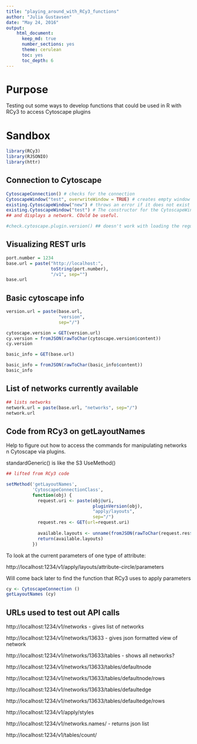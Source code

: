 ```yaml
---
title: "playing_around_with_RCy3_functions"
author: "Julia Gustavsen"
date: "May 24, 2016"
output: 
    html_document:
      keep_md: true
      number_sections: yes
      theme: cerulean
      toc: yes
      toc_depth: 6        
---
```


# Purpose

Testing out some ways to develop functions that could be used in R with RCy3 to access Cytoscape plugins

# Sandbox

```r
library(RCy3)
library(RJSONIO)
library(httr)
```

## Connection to Cytoscape 

```r
CytoscapeConnection() # checks for the connection
CytoscapeWindow("test", overwriteWindow = TRUE) # creates empty window in Cytoscape
existing.CytoscapeWindow("new") # throws an error if it does not exist yet
existing.CytoscapeWindow("test") # The constructor for the CytoscapeWindowClass, used when Cytoscape already contains 
## and displays a network. COuld be useful. 

#check.cytoscape.plugin.version() ## doesn't work with loading the regular library. or in dev. Seems to work a bit more if loaded separately

```

## Visualizing REST urls

```r
port.number = 1234
base.url = paste("http://localhost:",
                 toString(port.number),
                 "/v1", sep="")
base.url


```

## Basic cytoscape info

```r
version.url = paste(base.url,
                    "version",
                    sep="/")

cytoscape.version = GET(version.url)
cy.version = fromJSON(rawToChar(cytoscape.version$content))
cy.version

basic_info = GET(base.url)

basic_info = fromJSON(rawToChar(basic_info$content))
basic_info
```


## List of networks currently available

```r
## lists networks 
network.url = paste(base.url, "networks", sep="/")
network.url
```

## Code from RCy3 on getLayoutNames

Help to figure out how to access the commands for manipulating networks n Cytoscape via plugins. 

standardGeneric() is like the S3 UseMethod()
```r
## lifted from RCy3 code

setMethod('getLayoutNames',
          'CytoscapeConnectionClass', 
          function(obj) {
            request.uri <- paste(obj@uri,
                                 pluginVersion(obj),
                                 "apply/layouts",
                                 sep="/")
            request.res <- GET(url=request.uri)
            
            available.layouts <- unname(fromJSON(rawToChar(request.res$content)))
            return(available.layouts)
          })
```

To look at the current parameters of one type of attribute: 

http://localhost:1234/v1/apply/layouts/attribute-circle/parameters

Will come back later to find the function that RCy3 uses to apply parameters

```r
cy <- CytoscapeConnection ()
getLayoutNames (cy)
```

## URLs used to test out API calls

http://localhost:1234/v1/networks - gives list of networks

http://localhost:1234/v1/networks/13633 - gives json formatted view of network

http://localhost:1234/v1/networks/13633/tables - shows all networks?

http://localhost:1234/v1/networks/13633/tables/defaultnode

http://localhost:1234/v1/networks/13633/tables/defaultnode/rows

http://localhost:1234/v1/networks/13633/tables/defaultedge

http://localhost:1234/v1/networks/13633/tables/defaultedge/rows

http://localhost:1234/v1/apply/styles

http://localhost:1234/v1/networks.names/ - returns json list

http://localhost:1234/v1/tables/count/


